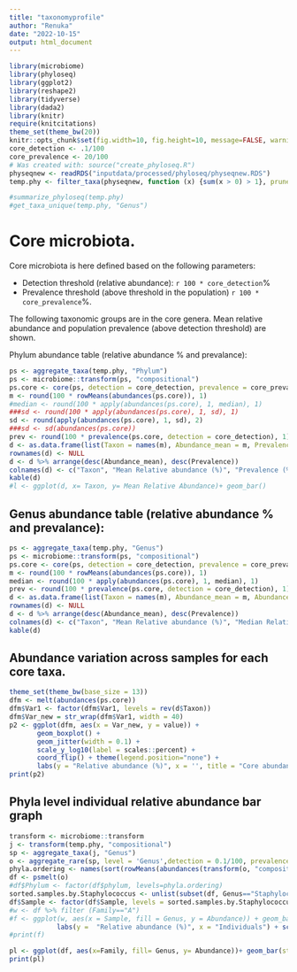 ```yaml
---
title: "taxonomyprofile"
author: "Renuka"
date: "2022-10-15"
output: html_document
---
```


```r
library(microbiome)
library(phyloseq)
library(ggplot2)
library(reshape2)
library(tidyverse)
library(dada2)
library(knitr)
require(knitcitations)
theme_set(theme_bw(20))
knitr::opts_chunk$set(fig.width=10, fig.height=10, message=FALSE, warning=FALSE)
core_detection <- .1/100
core_prevalence <- 20/100
# Was created with: source("create_phyloseq.R")
physeqnew <- readRDS("inputdata/processed/phyloseq/physeqnew.RDS")
temp.phy <- filter_taxa(physeqnew, function (x) {sum(x > 0) > 1}, prune=TRUE)

#summarize_phyloseq(temp.phy)
#get_taxa_unique(temp.phy, "Genus")
```



# Core microbiota.

Core microbiota is here defined based on the following parameters:

  * Detection threshold (relative abundance): `r 100 * core_detection`%
  * Prevalence threshold (above threshold in the population) `r 100 * core_prevalence`%.

The following taxonomic groups are in the core genera. Mean relative abundance and population prevalence (above detection threshold) are shown.


Phylum abundance table (relative abundance % and prevalance):

```r
ps <- aggregate_taxa(temp.phy, "Phylum")
ps <- microbiome::transform(ps, "compositional")
ps.core <- core(ps, detection = core_detection, prevalence = core_prevalence)
m <- round(100 * rowMeans(abundances(ps.core)), 1)
#median <- round(100 * apply(abundances(ps.core), 1, median), 1)
###sd <- round(100 * apply(abundances(ps.core), 1, sd), 1)
sd <- round(apply(abundances(ps.core), 1, sd), 2)
###sd <- sd(abundances(ps.core))
prev <- round(100 * prevalence(ps.core, detection = core_detection), 1)
d <- as.data.frame(list(Taxon = names(m), Abundance_mean = m, Prevalence = prev, sd = sd))
rownames(d) <- NULL
d <- d %>% arrange(desc(Abundance_mean), desc(Prevalence))
colnames(d) <- c("Taxon", "Mean Relative abundance (%)", "Prevalence (%)", "Standard deviation")
kable(d)
#l <- ggplot(d, x= Taxon, y= Mean Relative Abundance)+ geom_bar()
```

## Genus abundance table (relative abundance % and prevalance):

```r
ps <- aggregate_taxa(temp.phy, "Genus")
ps <- microbiome::transform(ps, "compositional")
ps.core <- core(ps, detection = core_detection, prevalence = core_prevalence)
m <- round(100 * rowMeans(abundances(ps.core)), 1)
median <- round(100 * apply(abundances(ps.core), 1, median), 1)
prev <- round(100 * prevalence(ps.core, detection = core_detection), 1)
d <- as.data.frame(list(Taxon = names(m), Abundance_mean = m, Abundance_median = median, Prevalence = prev))
rownames(d) <- NULL
d <- d %>% arrange(desc(Abundance_mean), desc(Prevalence))
colnames(d) <- c("Taxon", "Mean Relative abundance (%)", "Median Relative abundance (%)", "Prevalence (%)")
kable(d)
```


## Abundance variation across samples for each core taxa.


```r
theme_set(theme_bw(base_size = 13))
dfm <- melt(abundances(ps.core))
dfm$Var1 <- factor(dfm$Var1, levels = rev(d$Taxon))
dfm$Var_new = str_wrap(dfm$Var1, width = 40)
p2 <- ggplot(dfm, aes(x = Var_new, y = value)) +
       geom_boxplot() +
       geom_jitter(width = 0.1) +       
       scale_y_log10(label = scales::percent) +
       coord_flip() + theme(legend.position="none") +
       labs(y = "Relative abundance (%)", x = '', title = "Core abundance variation")
print(p2)
```
## Phyla level individual relative abundance bar graph

```r
transform <- microbiome::transform
j <- transform(temp.phy, "compositional")
sp <- aggregate_taxa(j, "Genus")
o <- aggregate_rare(sp, level = 'Genus',detection = 0.1/100, prevalence = 20/100, include.lowest =TRUE)
phyla.ordering <- names(sort(rowMeans(abundances(transform(o, "compositional")))))
df <- psmelt(o)
#df$Phylum <- factor(df$phylum, levels=phyla.ordering)
sorted.samples.by.Staphylococcus <- unlist(subset(df, Genus=="Staphylococcus") %>% arrange(Abundance) %>% select(Sample))
df$Sample <- factor(df$Sample, levels = sorted.samples.by.Staphylococcus)
#w <- df %>% filter (Family=="A")
#f <- ggplot(w, aes(x = Sample, fill = Genus, y = Abundance)) + geom_bar(stat = "identity", colour = "black") + 
            labs(y =  "Relative abundance (%)", x = "Individuals") + scale_y_continuous(label=scales::percent) + scale_fill_brewer("Phylum", palette = "Set3") + facet_grid(Family ~ .) + facet_grid(cols = vars(Family)) + theme(axis.text.x = element_blank(),legend.position = "none") 
#print(f)

pl <- ggplot(df, aes(x=Family, fill= Genus, y= Abundance))+ geom_bar(stat = "identity", colour = "black") + labs(y =  "Relative abundance (%)", x = "Family") + scale_y_continuous(label=scales::percent) 
print(pl)
```



